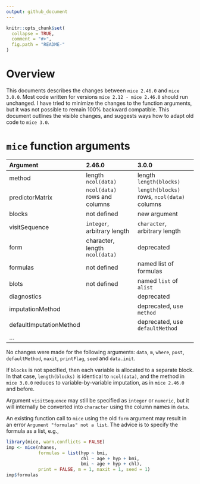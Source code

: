 ---
output: github_document
---

<!-- changes_mice3.md is generated from changes_mice3.Rmd. Please edit that file -->

```{r, echo = FALSE}
knitr::opts_chunk$set(
  collapse = TRUE,
  comment = "#>",
  fig.path = "README-"
)
```

# Overview

This documents describes the changes between `mice 2.46.0` and 
`mice 3.0.0`. Most code written for versions `mice 2.12 - mice 2.46.0`
should run unchanged. I have tried to minimize the changes to the 
function arguments, but it was not possible to remain 100% backward 
compatible. This document outlines the visible changes, and suggests
ways how to adapt old code to `mice 3.0`.

# `mice` function arguments

| Argument  | 2.46.0                   | 3.0.0
|:----------|:-------------------------|:-------------------------|
method      | length `ncol(data)`      | length `length(blocks)`  |
predictorMatrix | `ncol(data)` rows and columns | `length(blocks)` rows, `ncol(data)` columns |
blocks      | not defined | new argument |
visitSequence | `integer`, arbitrary length | `character`, arbitrary length |
form        | character, length `ncol(data)`| deprecated |
formulas    | not defined | named list of formulas |
blots       | not defined | named `list` of `alist` |  
diagnostics | | deprecated |
imputationMethod | | deprecated, use `method` |
defaultImputationMethod | | deprecated, use `defaultMethod` |
... | | |

No changes were made for the following arguments: `data`, `m`,
`where`, `post`, `defaultMethod`, `maxit`, `printFlag`, `seed` and
`data.init`. 

If `blocks` is not specified, then each variable is allocated to a
separate block. In that case, `length(blocks)` is identical to
`ncol(data)`, and the method in `mice 3.0.0` reduces to
variable-by-variable imputation, as in `mice 2.46.0` and before.

Argument `visitSequence` may still be specified as `integer` 
or `numeric`, but it will internally be converted into `character` 
using the column names in `data`.

An existing function call to `mice` using the old `form` argument
may result in an error `Argument "formulas" not a list`. The advice
is to specify the formula as a list, e.g.,

```{r}
library(mice, warn.conflicts = FALSE)
imp <- mice(nhanes, 
            formulas = list(hyp ~ bmi, 
                            chl ~ age + hyp + bmi,
                            bmi ~ age + hyp + chl),
            print = FALSE, m = 1, maxit = 1, seed = 1)
imp$formulas
```




